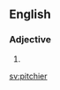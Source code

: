 ==English==

===Adjective===
{{head|en|adjective comparative form}}

# {{en-comparative of|pitchy}}

[[sv:pitchier]]